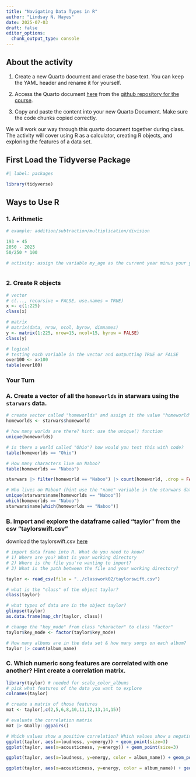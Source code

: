 ```yaml
---
title: "Navigating Data Types in R"
author: "Lindsay N. Hayes"
date: 2025-07-03
draft: false
editor_options: 
  chunk_output_type: console
---
```


## About the activity

1)  Create a new Quarto document and erase the base text. You can keep the YAML header and rename it for yourself.

2)  Access the Quarto document [here](https://github.com/lindsaynhayes/introR2025/blob/main/activities/classwork02/classwork_L02.qmd) from the [github repository for the course](https://github.com/lindsaynhayes/introR2025).

3)  Copy and paste the content into your new Quarto Document. Make sure the code chunks copied correctly.

We will work our way through this quarto document together during class. The activity will cover using R as a calculator, creating R objects, and exploring the features of a data set.

## First Load the Tidyverse Package

```r
#| label: packages

library(tidyverse)
```

## Ways to Use R

### 1. Arithmetic

```r
# example: addition/subtraction/multiplication/division

193 + 45
2050 - 2025
50/250 * 100

# activity: assign the variable my_age as the current year minus your year of birth. 



```

### 2. Create R objects

```r
# vector
# c(..., recursive = FALSE, use.names = TRUE)
x <- c(1:225)
class(x)

# matrix
# matrix(data, nrow, ncol, byrow, dimnames)
y <- matrix(1:225, nrow=15, ncol=15, byrow = FALSE)
class(y)

# logical
# testing each variable in the vector and outputting TRUE or FALSE
over100 <- x>100
table(over100)
```

### Your Turn

### A. Create a vector of all the `homeworlds` in starwars using the `starwars` data.

```r

# create vector called "homeworlds" and assign it the value "homeworld" from the starwars data set
homeworlds <- starwars$homeworld

# how many worlds are there? hint: use the unique() function
unique(homeworlds)

# is there a world called "Ohio"? how would you test this with code?
table(homeworlds == "Ohio")

# How many characters live on Naboo?
table(homeworlds == "Naboo")

starwars |> filter(homeworld == "Naboo") |> count(homeworld, .drop = FALSE)

# Who lives on Naboo? (hint use the "name" variable in the starwars data and the "which" function)
unique(starwars$name[homeworlds == "Naboo"])
which(homeworlds == "Naboo")
starwars$name[which(homeworlds == "Naboo")]
```

### B. Import and explore the dataframe called "taylor" from the csv "taylorswift.csv"

download the taylorswift.csv [here](https://github.com/lindsaynhayes/introR2025/blob/main/activities/classwork02/taylorswift.csv)

```r

# import data frame into R. What do you need to know? 
# 1) Where are you? What is your working directory
# 2) Where is the file you're wanting to import?
# 3) What is the path between the file and your working directory?

taylor <- read_csv(file = "../classwork02/taylorswift.csv")

# what is the "class" of the object taylor?
class(taylor)

# what types of data are in the object taylor?
glimpse(taylor)
as.data.frame(map_chr(taylor, class))

# change the "key_mode" from class "character" to class "factor"
taylor$key_mode <- factor(taylor$key_mode)

# How many albums are in the data set & how many songs on each album?
taylor |> count(album_name)
```

### C. Which numeric song features are correlated with one another? Hint create a correlation matrix.

```r
library(taylor) # needed for scale_color_albums
# pick what features of the data you want to explore
colnames(taylor)

# create a matrix of those features
mat <- taylor[,c(2,5,6,8,10,11,12,13,14,15)]

# evaluate the correlation matrix
mat |> GGally::ggpairs()

# Which values show a positive correlation? Which values show a negative correlation?
ggplot(taylor, aes(x=loudness, y=energy)) + geom_point(size=3)
ggplot(taylor, aes(x=acousticness, y=energy)) + geom_point(size=3)

ggplot(taylor, aes(x=loudness, y=energy, color = album_name)) + geom_point(size=3) + scale_color_albums() + facet_wrap(~album_name)

ggplot(taylor, aes(x=acousticness, y=energy, color = album_name)) + geom_point(size=3) + scale_color_albums() + facet_wrap(~album_name)
```
